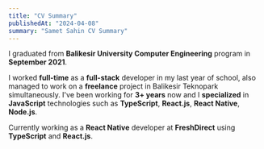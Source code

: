 ```yaml
---
title: "CV Summary"
publishedAt: "2024-04-08"
summary: "Samet Sahin CV Summary"
---
```


I graduated from **Balikesir University Computer Engineering** program in **September 2021**.

I worked **full-time** as a **full-stack** developer in my last year of school, also managed to work on a **freelance** project in Balikesir Teknopark simultaneously. I've been working for **3+ years** now and I **specialized** in **JavaScript** technologies such as **TypeScript**, **React.js**, **React Native**, **Node.js**.

Currently working as a **React Native** developer at **FreshDirect** using **TypeScript** and **React.js**.
